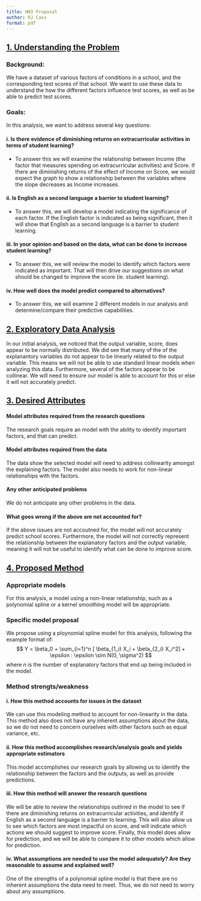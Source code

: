 ```yaml
---
title: HW3 Proposal
author: RJ Cass
format: pdf
---
```


## [1. Understanding the Problem]{.underline}
### Background: 
We have a dataset of various factors of conditions in a school, and the corresponding test scores of that school. We want to use these data to understand the how the different factors influence test scores, as well as be able to predict test scores.

### Goals:
In this analysis, we want to address several key questions:

#### i. Is there evidence of diminishing returns on extracurricular activities in terms of student learning?
- To answer this we will examine the relationship between Income (the factor that measures spending on extracurricular activities) and Score. If there are diminishing returns of the effect of Income on Score, we would expect the graph to show a relationship between the variables where the slope decreases as Income increases. 

#### ii. Is English as a second language a barrier to student learning?
- To answer this, we will develop a model indicating the significance of each factor. If the English factor is indicated as being significant, then it will show that English as a second language is a barrier to student learning. 

#### iii. In your opinion and based on the data, what can be done to increase student learning?
- To answer this, we will review the model to identify which factors were indicated as important. That will then drive our suggestions on what should be changed to improve the score (ie. student learning). 

#### iv. How well does the model predict compared to alternatives?
- To answer this, we will examine 2 different models in our analysis and determine/compare their predictive capabilities. 


## [2. Exploratory Data Analysis]{.underline}
In our initial analysis, we noticed that the output variable, score, does appear to be normally distributed. We did see that many of the of the explanantory variables do not appear to be linearly related to the output variable. This means we will not be able to use standard linear models when analyzing this data. Furthermore, several of the factors appear to be collinear. We will need to ensure our model is able to account for this or else it will not accurately predict.

## [3. Desired Attributes]{.underline}
#### Model attributes required from the research questions
The research goals require an model with the ability to identify important factors, and that can predict. 

#### Model attributes required from the data 
The data show the selected model will need to address collinearity amongst the explaining factors. The model also needs to work for non-linear relationships with the factors.

#### Any other anticipated problems
We do not anticipate any other problems in the data. 

#### What goes wrong if the above are not accounted for?
If the above issues are not accoutned for, the model will not accurately predict school scores. Furthermore, the model will not correctly represent the relationship between the explanatory factors and the output variable, meaning it will not be useful to identify what can be done to improve score. 


## [4. Proposed Method]{.underline}
### Appropriate models
For this analysis, a model using a non-linear relationship, such as a polynomial spline or a kernel smoothing model will be appropriate. 

### Specific model proposal
We propose using a ploynomial spline model for this analysis, following the example format of:
$$
Y = \beta_0 + \sum_{i=1}^n [ \beta_{1_i} X_i + \beta_{2_i} X_i^2] + \epsilon : \epsilon \sim N(0, \sigma^2)
$$
where $n$ is the number of explanatory factors that end up being included in the model.

### Method strengts/weakness

#### i. How this method accounts for issues in the dataset
We can use this modeling method to account for non-linearity in the data. This method also does not have any inherent assumptions about the data, so we do not need to concern ourselves with other factors such as equal variance, etc.

#### ii. How this method accomplishes research/analysis goals and yields appropriate estimators
This model accomplishes our research goals by allowing us to identify the relationship between the factors and the outputs, as well as provide predictions. 

#### iii. How this method will answer the research questions
We will be able to review the relationships outlined in the model to see if there are diminishing returns on extracurricular activities, and identify if English as a second language is a barrier to learning. This will also allow us to see which factors are most impactful on score, and will indicate which actions we should suggest to improve score. Finally, this model does allow for prediction, and we will be able to compare it to other models which allow for prediction. 

#### iv. What assumptions are needed to use the model adequately? Are they reasonable to assume and explained well?
One of the strengths of a polynomial spline model is that there are no inherent assumptions the data need to meet. Thus, we do not need to worry about any assumptions. 
